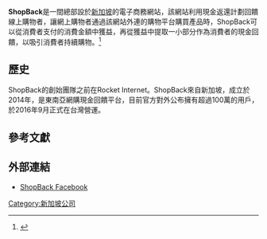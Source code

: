 {{Infobox company
| name    = ShopBack
| logo=
| industry        = [[電子商務|電子商務]]、線上[[优惠券|优惠券]]
| owned by = [[電子商務促進者(ShopBack_ECOMMERCE_ENABLERS_PTE.LTD.)|電子商務促進者(ShopBack ECOMMERCE ENABLERS PTE.LTD.)]]
| headquarters        = [[新加坡_(亞太)_與_美國_(美國與歐洲)|新加坡 (亞太) 與 美國 (美國與歐洲)]]
| area served	= [[全球|全球]][[新加坡|新加坡]][[馬來西亞|馬來西亞]][[菲律賓|菲律賓]][[印尼|印尼]][[台灣|台灣]]
| services = 
| website =https://www.shopback.com.tw
|name_en=ECOMMERCE ENABLERS PTE. LTD.|foundation=2014，新加坡|founder=Henry Chen、Joel Leong|location=新加坡|area_served=新加坡、馬來西亞、菲律賓、印尼、台灣、泰國及印度|homepage={{URL|www.shopback.com.tw}}|native_name=ECOMMERCE ENABLERS PTE. LTD.}}

'''ShopBack'''是一間總部設於[[新加坡|新加坡]]的電子商務網站，該網站利用現金返還計劃回饋線上購物者，讓網上購物者通過該網站外連的購物平台購買產品時，ShopBack可以從消費者支付的消費金額中獲益，再從獲益中提取一小部分作為消費者的現金回饋，以吸引消費者持續購物。<ref>{{Cite web|title=跨9國新創ShopBack：你絕不會看到一個外國總經理領導當地團隊｜天下雜誌|url=https://www.cw.com.tw/article/5118918|access-date=2022-04-23|work=天下雜誌|language=zh-TW}}</ref>

== 歷史 ==
ShopBack的創始團隊之前在Rocket Internet。ShopBack來自新加坡，成立於2014年，是東南亞網購現金回饋平台，目前官方對外公布擁有超過100萬的用戶，於2016年9月正式在台灣營運。

== 參考文獻 ==
{{Reflist}}

== 外部連結 ==
* [https://www.facebook.com/ShopBackTaiwan/ ShopBack Facebook] {{Wayback|url=https://www.facebook.com/ShopBackTaiwan/ |date=20190914091220 }}

[[Category:新加坡公司|Category:新加坡公司]]
